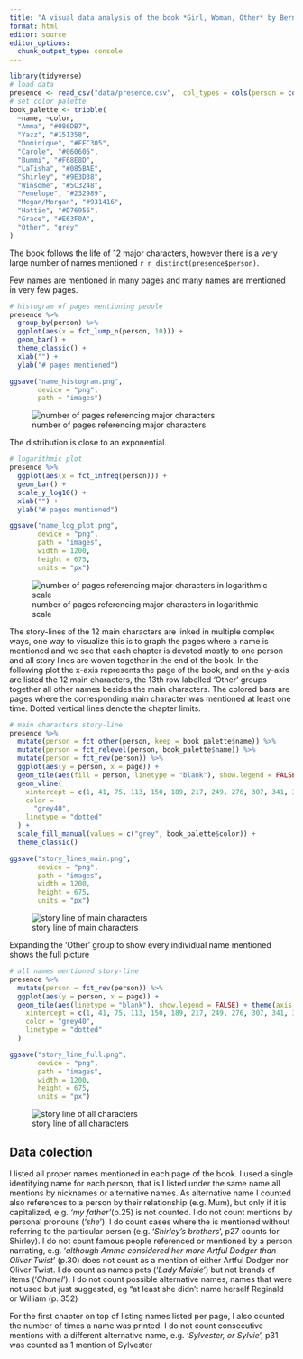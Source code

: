 ```yaml
---
title: "A visual data analysis of the book *Girl, Woman, Other* by Bernardine Evaristo"
format: html
editor: source
editor_options: 
  chunk_output_type: console
---
```


```r
library(tidyverse)
# load data
presence <- read_csv("data/presence.csv",  col_types = cols(person = col_factor()))
# set color palette
book_palette <- tribble(
  ~name, ~color,
  "Amma", "#086DB7",
  "Yazz", "#151358",
  "Dominique", "#FEC305",
  "Carole", "#060605",
  "Bummi", "#F68E8D",
  "LaTisha", "#085BAE",
  "Shirley", "#9E3D38",
  "Winsome", "#5C3248",
  "Penelope", "#232989",
  "Megan/Morgan", "#931416",
  "Hattie", "#D76956",
  "Grace", "#E63F0A",
  "Other", "grey"
)
```

The book follows the life of 12 major characters, however there is a very large number of names mentioned `r n_distinct(presence$person)`.

Few names are mentioned in many pages and many names are mentioned in very few pages.

```r
# histogram of pages mentioning people
presence %>%
  group_by(person) %>%
  ggplot(aes(x = fct_lump_n(person, 10))) +
  geom_bar() +
  theme_classic() +
  xlab("") +
  ylab("# pages mentioned")

ggsave("name_histogram.png",
       device = "png",
       path = "images")
```

![number of pages referencing major characters](images/name_histogram.png)

The distribution is close to an exponential.

```r
# logarithmic plot
presence %>%
  ggplot(aes(x = fct_infreq(person))) +
  geom_bar() +
  scale_y_log10() + 
  xlab("") +
  ylab("# pages mentioned")

ggsave("name_log_plot.png",
       device = "png",
       path = "images",
       width = 1200,
       height = 675,
       units = "px")
```

![number of pages referencing major characters in logarithmic scale](images/name_log_plot.png)

The story-lines of the 12 main characters are linked in multiple complex ways, one way to visualize this is to graph the pages where a name is mentioned and we see that each chapter is devoted mostly to one person and all story lines are woven together in the end of the book. In the following plot the x-axis represents the page of the book, and on the y-axis are listed the 12 main characters, the 13th row labelled 'Other' groups together all other names besides the main characters. The colored bars are pages where the corresponding main character was mentioned at least one time. Dotted vertical lines denote the chapter limits.

```r
# main characters story-line
presence %>%
  mutate(person = fct_other(person, keep = book_palette$name)) %>%
  mutate(person = fct_relevel(person, book_palette$name)) %>%
  mutate(person = fct_rev(person)) %>%
  ggplot(aes(y = person, x = page)) +
  geom_tile(aes(fill = person, linetype = "blank"), show.legend = FALSE) +
  geom_vline(
    xintercept = c(1, 41, 75, 113, 150, 189, 217, 249, 276, 307, 341, 372, 405, 439, 453),
    color =
      "grey40",
    linetype = "dotted"
  ) +
  scale_fill_manual(values = c("grey", book_palette$color)) +
  theme_classic()

ggsave("story_lines_main.png",
       device = "png",
       path = "images",
       width = 1200,
       height = 675,
       units = "px")

```

![story line of main characters](images/story_lines_main.png)

Expanding the 'Other' group to show every individual name mentioned shows the full picture

```r
# all names mentioned story-line
presence %>%
  mutate(person = fct_rev(person)) %>%
  ggplot(aes(y = person, x = page)) +
  geom_tile(aes(linetype = "blank"), show.legend = FALSE) + theme(axis.text.y = element_text(size = 6, angle = 15)) + geom_vline(
    xintercept = c(1, 41, 75, 113, 150, 189, 217, 249, 276, 307, 341, 372, 405, 439, 453),
    color = "grey40",
    linetype = "dotted"
  )

ggsave("story_line_full.png",
       device = "png",
       path = "images",
       width = 1200,
       height = 675,
       units = "px")
```

![story line of all characters](images/story_line_full.png)

## Data colection

I listed all proper names mentioned in each page of the book. I used a single identifying name for each person, that is I listed under the same name all mentions by nicknames or alternative names. As alternative name I counted also references to a person by their relationship (e.g. Mum), but only if it is capitalized, e.g. *'my father'*(p.25) is not counted. I do not count mentions by personal pronouns ('*she*'). I do count cases where the is mentioned without referring to the particular person (e.g. '*Shirley's brothers*', p27 counts for Shirley). I do not count famous people referenced or mentioned by a person narrating, e.g. '*although Amma considered her more Artful Dodger than Oliver Twist*' (p.30) does not count as a mention of either Artful Dodger nor Oliver Twist. I do count as names pets ('*Lady Maisie*') but not brands of items ('*Chanel*'). I do not count possible alternative names, names that were not used but just suggested, eg "at least she didn't name herself Reginald or William (p. 352)

For the first chapter on top of listing names listed per page, I also counted the number of times a name was printed. I do not count consecutive mentions with a different alternative name, e.g. '*Sylvester, or Sylvie*', p31 was counted as 1 mention of Sylvester
